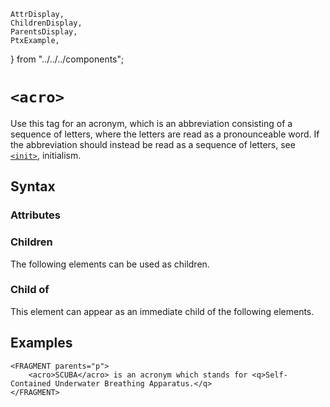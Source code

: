     AttrDisplay,
    ChildrenDisplay,
    ParentsDisplay,
    PtxExample,
} from "../../../components";

# `<acro>`

Use this tag for an acronym, which is an abbreviation consisting of a sequence of letters,
where the letters are read as a pronounceable word. If the abbreviation should instead be read as a sequence of letters, see [`<init>`](init), initialism.

## Syntax

### Attributes

<AttrDisplay name="acro" />

### Children

The following elements can be used as children.

<ChildrenDisplay name="acro" />

### Child of

This element can appear as an immediate child of the following elements.

<ParentsDisplay name="acro" />

## Examples

```ptx-example
<FRAGMENT parents="p">
    <acro>SCUBA</acro> is an acronym which stands for <q>Self-Contained Underwater Breathing Apparatus.</q> 
</FRAGMENT>
```
    